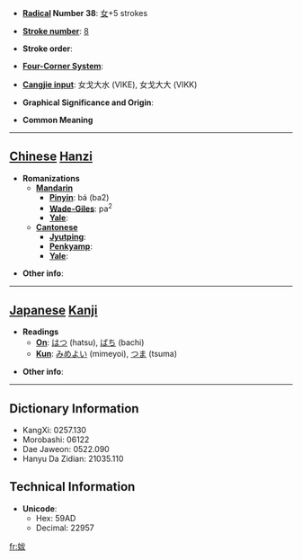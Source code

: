 * '''[[Wiktionary:Chinese radical index| Radical]] Number 38''': [[Wiktionary:Chinese radical index 女|女]]+5 strokes

* '''[[Wiktionary:Chinese total strokes index|Stroke number]]''': [[Wiktionary:Chinese total strokes index 8|8]]

* '''Stroke order''': 

* '''[[Wiktionary:Chinese four corner index|Four-Corner System]]''': 

* '''[[Wiktionary:Chinese Cangjie index|Cangjie input]]''': 女戈大水 (VIKE), 女戈大大 (VIKK)

* '''Graphical Significance and Origin''': 

* '''Common Meaning'''

----

== [[Chinese]] [[Hanzi]] ==

* '''Romanizations'''
** '''[[Mandarin]]'''
*** '''[[Pinyin]]''': bá (ba2)
*** '''[[Wade-Giles]]''': pa<sup>2</sup>
*** '''[[Yale]]''': 
** '''[[Cantonese]]'''
*** '''[[Jyutping]]''':
*** '''[[Penkyamp]]''': 
*** '''[[Yale]]''': 

* '''Other info''': 

----

== [[Japanese]] [[Kanji]] ==

* '''Readings'''
** '''[[On]]''': [[はつ]] (hatsu), [[ばち]] (bachi)
** '''[[Kun]]''': [[みめよい]] (mimeyoi), [[つま]] (tsuma)

* '''Other info''':  

----

== Dictionary Information ==

* KangXi: 0257.130
* Morobashi: 06122
* Dae Jaweon: 0522.090
* Hanyu Da Zidian: 21035.110

== Technical Information ==

* '''Unicode''':
** Hex: 59AD
** Decimal: 22957

[[fr:妭]]